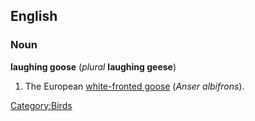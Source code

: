 ==English==

===Noun===
{{rfc-xphrase|Noun phrase}}
'''laughing goose''' (''plural'' '''laughing geese''')

# The European [[white-fronted goose]] (''Anser albifrons'').

[[Category:Birds]]